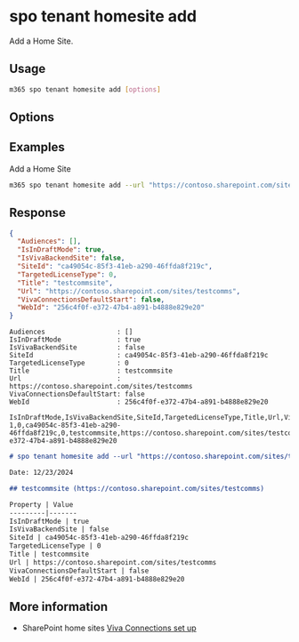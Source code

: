 
# spo tenant homesite add

Add a Home Site.

## Usage

```sh
m365 spo tenant homesite add [options]
```

## Options

<Global />

## Examples

Add a Home Site

```sh
m365 spo tenant homesite add --url "https://contoso.sharepoint.com/sites/testcomms"

```

## Response

<Tabs>
  <TabItem value="JSON">

  ```json
  {
    "Audiences": [],
    "IsInDraftMode": true,
    "IsVivaBackendSite": false,
    "SiteId": "ca49054c-85f3-41eb-a290-46ffda8f219c",
    "TargetedLicenseType": 0,
    "Title": "testcommsite",
    "Url": "https://contoso.sharepoint.com/sites/testcomms",
    "VivaConnectionsDefaultStart": false,
    "WebId": "256c4f0f-e372-47b4-a891-b4888e829e20"
  }
  ```

  </TabItem>
  <TabItem value="Text">

  ```text
  Audiences                  : []
  IsInDraftMode              : true
  IsVivaBackendSite          : false
  SiteId                     : ca49054c-85f3-41eb-a290-46ffda8f219c
  TargetedLicenseType        : 0
  Title                      : testcommsite
  Url                        : https://contoso.sharepoint.com/sites/testcomms
  VivaConnectionsDefaultStart: false
  WebId                      : 256c4f0f-e372-47b4-a891-b4888e829e20
  ```

  </TabItem>
  <TabItem value="CSV">

  ```csv
  IsInDraftMode,IsVivaBackendSite,SiteId,TargetedLicenseType,Title,Url,VivaConnectionsDefaultStart,WebId
  1,0,ca49054c-85f3-41eb-a290-46ffda8f219c,0,testcommsite,https://contoso.sharepoint.com/sites/testcomms,0,256c4f0f-e372-47b4-a891-b4888e829e20
  ```

  </TabItem>
  <TabItem value="Markdown">

  ```md
  # spo tenant homesite add --url "https://contoso.sharepoint.com/sites/testcomms"

  Date: 12/23/2024

  ## testcommsite (https://contoso.sharepoint.com/sites/testcomms)

  Property | Value
  ---------|-------
  IsInDraftMode | true
  IsVivaBackendSite | false
  SiteId | ca49054c-85f3-41eb-a290-46ffda8f219c
  TargetedLicenseType | 0
  Title | testcommsite
  Url | https://contoso.sharepoint.com/sites/testcomms
  VivaConnectionsDefaultStart | false
  WebId | 256c4f0f-e372-47b4-a891-b4888e829e20
  ```
  </TabItem>
</Tabs>

## More information

- SharePoint home sites [Viva Connections set up](https://learn.microsoft.com/en-us/viva/connections/set-up-admin-center)

